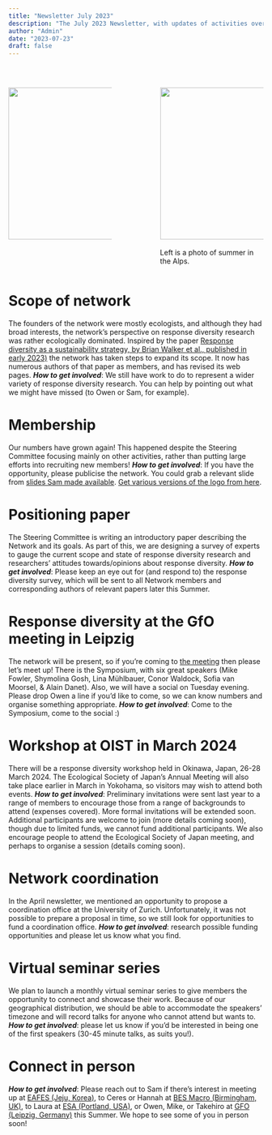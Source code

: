 ```yaml
---
title: "Newsletter July 2023"
description: "The July 2023 Newsletter, with updates of activities over the last few months, and how to get involved."
author: "Admin"
date: "2023-07-23"
draft: false
---
```


\

::: columns
::: {.column width="40%"}
![](../assets/images/Alps_Owen.jpeg){width="300"}
:::

::: {.column width="10%"}
<!-- empty column to create gap -->
:::

::: {.column width="40%"}
![](../assets/logo/Horizontal_Lockup_Black.png){width="300"}\
\
Left is a photo of summer in the Alps.
:::
:::

# Scope of network

The founders of the network were mostly ecologists, and although they had broad interests, the network's perspective on response diversity research was rather ecologically dominated. Inspired by the paper [Response diversity as a sustainability strategy, by Brian Walker et al., published in early 2023)](https://www.nature.com/articles/s41893-022-01048-7) the network has taken steps to expand its scope. It now has numerous authors of that paper as members, and has revised its web pages. ***How to get involved***: We still have work to do to represent a wider variety of response diversity research. You can help by pointing out what we might have missed (to Owen or Sam, for example).

# Membership

Our numbers have grown again! This happened despite the Steering Committee focusing mainly on other activities, rather than putting large efforts into recruiting new members! ***How to get involved***: If you have the opportunity, please publicise the network. You could grab a relevant slide from [slides Sam made available](../posts/2023-03-01-RDN-at-ESJ.qmd). [Get various versions of the logo from here](https://github.com/ResponseDiversityNetwork/RDN-website/tree/main/assets/logo).

# Positioning paper

The Steering Committee is writing an introductory paper describing the Network and its goals. As part of this, we are designing a survey of experts to gauge the current scope and state of response diversity research and researchers' attitudes towards/opinions about response diversity. ***How to get involved***: Please keep an eye out for (and respond to) the response diversity survey, which will be sent to all Network members and corresponding authors of relevant papers later this Summer.

# Response diversity at the GfO meeting in Leipzig

The network will be present, so if you're coming to [the meeting](https://www.gfoe-conference.de/) then please let's meet up! There is the Symposium, with six great speakers (Mike Fowler, Shymolina Gosh, Lina Mühlbauer, Conor Waldock, Sofia van Moorsel, & Alain Danet). Also, we will have a social on Tuesday evening. Please drop Owen a line if you'd like to come, so we can know numbers and organise something appropriate. ***How to get involved***: Come to the Symposium, come to the social :)

# Workshop at OIST in March 2024

There will be a response diversity workshop held in Okinawa, Japan, 26-28 March 2024. The Ecological Society of Japan's Annual Meeting will also take place earlier in March in Yokohama, so visitors may wish to attend both events. ***How to get involved***: Preliminary invitations were sent last year to a range of members to encourage those from a range of backgrounds to attend (expenses covered). More formal invitations will be extended soon. Additional participants are welcome to join (more details coming soon), though due to limited funds, we cannot fund additional participants. We also encourage people to attend the Ecological Society of Japan meeting, and perhaps to organise a session (details coming soon).

# Network coordination

In the April newsletter, we mentioned an opportunity to propose a coordination office at the University of Zurich. Unfortunately, it was not possible to prepare a proposal in time, so we still look for opportunities to fund a coordination office. ***How to get involved***: research possible funding opportunities and please let us know what you find.

# Virtual seminar series

We plan to launch a monthly virtual seminar series to give members the opportunity to connect and showcase their work. Because of our geographical distribution, we should be able to accommodate the speakers' timezone and will record talks for anyone who cannot attend but wants to. ***How to get involved***: please let us know if you'd be interested in being one of the first speakers (30-45 minute talks, as suits you!).

# Connect in person

***How to get involved***: Please reach out to Sam if there's interest in meeting up at [EAFES (Jeju, Korea)](https://www.eafes2023.or.kr/kor/), to Ceres or Hannah at [BES Macro (Birmingham, UK)](https://www.britishecologicalsociety.org/event/bes-macro-2023/), to Laura at [ESA (Portland, USA)](https://esa.org/portland2023/), or Owen, Mike, or Takehiro at [GFO (Leipzig, Germany)](https://www.gfoe-conference.de/) this Summer. We hope to see some of you in person soon!
